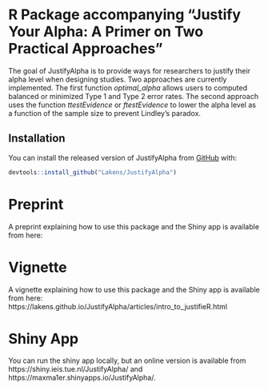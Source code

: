 # R Package accompanying "Justify Your Alpha: A Primer on Two Practical Approaches"

The goal of JustifyAlpha is to provide ways for researchers to justify their alpha level when designing studies. Two approaches are currently implemented. The first function *optimal_alpha* allows users to computed balanced or minimized Type 1 and Type 2 error rates. The second approach uses the function *ttestEvidence* or *ftestEvidence* to lower the alpha level as a function of the sample size to prevent Lindley's paradox.

## Installation

You can install the released version of JustifyAlpha from [GitHub](https://github.com/Lakens/JustifyAlpha) with:

``` r
devtools::install_github("Lakens/JustifyAlpha")
```

# Preprint

A preprint explaining how to use this package and the Shiny app is available from here: 

# Vignette

A vignette explaining how to use this package and the Shiny app is available from here: https://lakens.github.io/JustifyAlpha/articles/intro_to_justifieR.html

# Shiny App

You can run the shiny app locally, but an online version is available from https://shiny.ieis.tue.nl/JustifyAlpha/ and https://maxma1er.shinyapps.io/JustifyAlpha/. 
